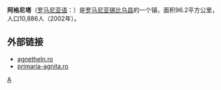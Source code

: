 '''阿格尼塔'''（[[罗马尼亚语|罗马尼亚语]]：'''{{lang|ro|Agnita}}'''）是[[罗马尼亚|罗马尼亚]][[锡比乌县|锡比乌县]]的一个镇，面积96.2平方公里，人口10,886人（2002年）。

==外部链接==
*[https://web.archive.org/web/20041127150409/http://www.agnetheln.ro/ agnetheln.ro]
*[http://www.primaria-agnita.ro primaria-agnita.ro] {{Webarchive|url=https://archive.is/20121205054113/http://www.primaria-agnita.ro/ |date=2012-12-05 }}

{{Authority control}}

{{Sibiu County}}

[[Category:罗马尼亚城市|A]]


{{Romania-stub}}